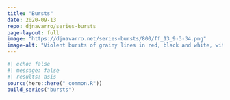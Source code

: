```yaml
---
title: "Bursts"
date: 2020-09-13
repo: djnavarro/series-bursts
page-layout: full
image: "https://djnavarro.net/series-bursts/800/ff_13_9-3-34.png"
image-alt: "Violent bursts of grainy lines in red, black and white, with hints of a square frame"
---
```

   
::: {.grid}
  
```r
#| echo: false
#| message: false
#| results: asis
source(here::here("_common.R"))
build_series("bursts")
```
   
:::
   
